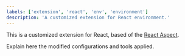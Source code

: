 ```yaml
---
labels: ['extension', 'react', 'env', 'environment']
description: 'A customized extension for React environment.'
---
```


This is a customized extension for React, based of the [React Aspect](https://bit.dev/teambit/react/react).

Explain here the modified configurations and tools applied.
